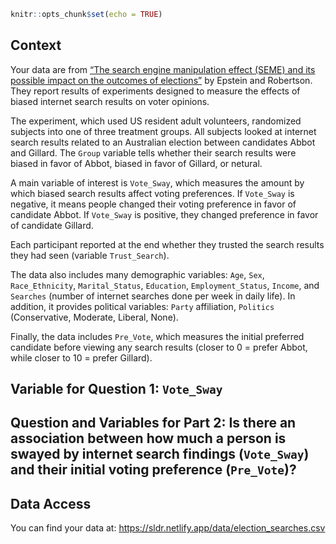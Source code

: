 

```r
knitr::opts_chunk$set(echo = TRUE)
```

## Context

Your data are from ["The search engine manipulation effect (SEME) and its possible impact on the outcomes of elections"](https://www.pnas.org/content/112/33/E4512) by Epstein and Robertson. They report results of experiments designed to measure the effects of biased internet search results on voter opinions.

The experiment, which used US resident adult volunteers, randomized subjects into one of three treatment groups. All subjects looked at internet search results related to an Australian election between candidates Abbot and Gillard. The `Group` variable tells whether their search results were biased in favor of Abbot, biased in favor of Gillard, or netural.

A main variable of interest is `Vote_Sway`, which measures the amount by which biased search results affect voting preferences. If `Vote_Sway` is negative, it means people changed their voting preference in favor of candidate Abbot. If `Vote_Sway` is positive, they changed preference in favor of candidate Gillard. 

Each participant reported at the end whether they trusted the search results they had seen (variable `Trust_Search`).

The data also includes many demographic variables: `Age`, `Sex`, `Race_Ethnicity`, `Marital_Status`, `Education`, `Employment_Status`, `Income`, and `Searches` (number of internet searches done per week in daily life). In addition, it provides political variables: `Party` affiliation, `Politics` (Conservative, Moderate, Liberal, None).

Finally, the data includes `Pre_Vote`, which measures the initial preferred candidate before viewing any search results (closer to 0 = prefer Abbot, while closer to 10 = prefer Gillard).

## Variable for Question 1: `Vote_Sway`

## Question and Variables for Part 2: Is there an association between how much a person is swayed by internet search findings (`Vote_Sway`) and their initial voting preference (`Pre_Vote`)?



## Data Access

You can find your data at: <https://sldr.netlify.app/data/election_searches.csv>

<!-- ## Notes -->
